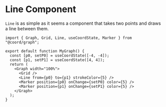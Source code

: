 # Line Component

`Line` is as simple as it seems a component that takes two points and draws a line between them.

```tsx live
import { Graph, Grid, Line, useCoordState, Marker } from "@coord/graph";

export default function MyGraph() {
  const [p0, setP0] = useCoordState([-4, -4]);
  const [p1, setP1] = useCoordState([4, 4]);
  return (
    <Graph width="100%">
      <Grid />
      <Line from={p0} to={p1} strokeColor={5} />
      <Marker position={p0} onChange={setP0} color={5} />
      <Marker position={p1} onChange={setP1} color={5} />
    </Graph>
  );
}
```
